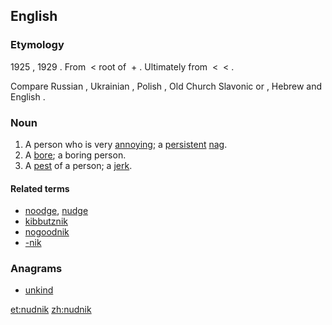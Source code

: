 ==English==

===Etymology===
1925 {{term|noodnik}}, 1929 {{term||nudnik}}. From {{etyl|yi}} {{term||tr=nudnik|lang=yi}} < root of {{term|||to bore|tr=nudyen|lang=yi}} + {{term|||noun-forming suffix|tr=-nik|lang=yi}}.{{rfscript|Hebrew}}  Ultimately from {{proto|Slavic|nuda|}} < {{proto|Indo-European|neuti-|need}} < {{proto|Indo-European|nau-|death, to be exhausted|title=}}.

Compare Russian {{term|нудный||tedious|tr=núdnyj|lang=ru}}, Ukrainian {{term|нудний||tedious|tr=núdnýj|lang=uk}}, Polish {{term|nudny||boring|lang=pl}}, Old Church Slavonic {{term|ноудити||tr=nuditi|lang=cu}} or {{term|нѫдити||to compell|tr=nǫditi|lang=cu}}, Hebrew {{term|נודניק||[[nag#Verb|nag]]|lang=he}} and English {{term|-nik}}.

===Noun===
{{en-noun}}

# A person who is very [[annoy]]ing; a [[persistent]] [[nag]].
# A [[bore]]; a boring person.
# A [[pest]] of a person; a [[jerk]].

====Related terms====
* [[noodge]], [[nudge]]
* [[kibbutznik]]
* [[nogoodnik]]
* [[-nik]]

===Anagrams===
* [[unkind#English|unkind]]

[[et:nudnik]]
[[zh:nudnik]]